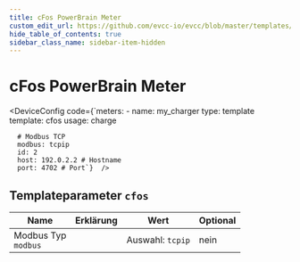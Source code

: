 ```yaml
---
title: cFos PowerBrain Meter
custom_edit_url: https://github.com/evcc-io/evcc/blob/master/templates/definition/meter/cfos.yaml
hide_table_of_contents: true
sidebar_class_name: sidebar-item-hidden
---
```



# cFos PowerBrain Meter

<div className="device-detail-container">
  <div className="device-detail-content">
    <DeviceFeatures features="sponsorship" />

<DeviceConfig code={`meters:
    - name: my_charger
      type: template
      template: cfos
      usage: charge
      
      # Modbus TCP
      modbus: tcpip
      id: 2
      host: 192.0.2.2 # Hostname
      port: 4702 # Port`}  />
  </div>
  <div className="device-detail-icon">
    <evcc-icon
      type="meter"
      name="cfos-powerbrain-meter"
      size="400px"
      alt="cFos PowerBrain Meter"
      className="device-detail-icon-img"
    ></evcc-icon>
  </div>
</div>

## Templateparameter `cfos`

| Name | Erklärung | Wert | Optional |
|-----------|-----------|------|----------|
| Modbus Typ<br/>`modbus` |  | Auswahl: `tcpip` | nein |

<SponsorshipRequired />

